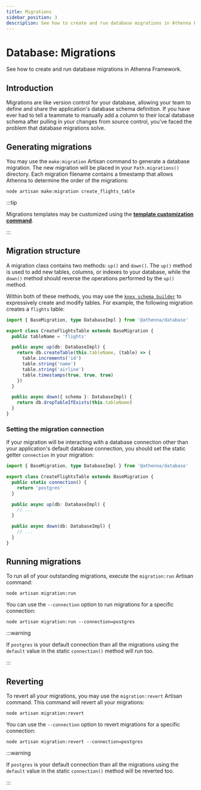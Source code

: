 ```yaml
---
title: Migrations
sidebar_position: 3
description: See how to create and run database migrations in Athenna Framework.
---
```


# Database: Migrations 

See how to create and run database migrations in Athenna Framework.

## Introduction

Migrations are like version control for your database, allowing your
team to define and share the application's database schema
definition. If you have ever had to tell a teammate to manually add a
column to their local database schema after pulling in your changes
from source control, you've faced the problem that database migrations
solve.

## Generating migrations

You may use the `make:migration` Artisan command to generate a database migration. The new migration will be placed in your
`Path.migrations()` directory. Each migration filename contains a
timestamp that allows Athenna to determine the order of
the migrations:

```shell
node artisan make:migration create_flights_table
```

:::tip

Migrations templates may be customized using the
[**template customization command**](https://athenna.io/docs/the-basics/cli/commands#registering-custom-templates).

:::

## Migration structure

A migration class contains two methods: `up()` and `down()`. The `up()`
method is used to add new tables, columns, or indexes to your
database, while the `down()` method should reverse the operations
performed by the `up()` method.

Within both of these methods, you may use the [`knex schema builder`](https://knexjs.org/guide/schema-builder.html) to
expressively create and modify tables. For example, the following migration creates a `flights` table:

```typescript
import { BaseMigration, type DatabaseImpl } from '@athenna/database'

export class CreateFlightsTable extends BaseMigration {
  public tableName = 'flights'

  public async up(db: DatabaseImpl) {
    return db.createTable(this.tableName, (table) => {
      table.increments('id')
      table.string('name')
      table.string('airline')
      table.timestamps(true, true, true)
    })
  }

  public async down({ schema }: DatabaseImpl) {
    return db.dropTableIfExists(this.tableName)
  }
}
```

### Setting the migration connection

If your migration will be interacting with a database connection 
other than your application's default database connection,
you should set the static getter `connection` in your migration:

```typescript
import { BaseMigration, type DatabaseImpl } from '@athenna/database'

export class CreateFlightsTable extends BaseMigration { 
  public static connection() {
    return 'postgres'
  }

  public async up(db: DatabaseImpl) {
    // ...
  }

  public async down(db: DatabaseImpl) {
    // ...
  }
}
```

## Running migrations 

To run all of your outstanding migrations, execute the 
`migration:run` Artisan command:

```shell
node artisan migration:run
```

You can use the `--connection` option to run migrations 
for a specific connection:

```shell
node artisan migration:run --connection=postgres
```

:::warning

If `postgres` is your default connection than all the migrations 
using the `default` value in the static `connection()` method
will run too.

:::

## Reverting

To revert all your migrations, you may use the `migration:revert` 
Artisan command. This command will revert all your migrations:

```shell
node artisan migration:revert
```

You can use the `--connection` option to revert migrations for a 
specific connection:

```shell
node artisan migration:revert --connection=postgres
```

:::warning

If `postgres` is your default connection than all the migrations 
using the `default` value in the static `connection()` method
will be reverted too.

:::
